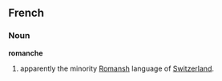 ==French==

===Noun===
'''romanche'''
#apparently the minority [[Romansh]] language of [[Switzerland]].